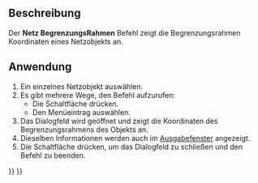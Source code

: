<languages/>

{{Docnav/de
|[[Mesh EvaluateSolid/de|AuswertenFestkörper]]
|[[Mesh_VertexCurvature/de|KnotenKrümmung]]
|[[Mesh_Workbench/de|Netze Arbeitsbereich]]
|IconL=Mesh_EvaluateSolid.svg
|IconR=Mesh_VertexCurvature.svg
|IconC=Workbench_Mesh.svg
}}

{{GuiCommand/de
|Name=Mesh BoundingBox‏‎
|Name/de=Mesh Begrenzungsrahmen
|MenuLocation=Netze → Analysieren → Begrenzungsrahmen-Info
|Workbenches=[[Mesh Workbench/de|Mesh]]
}}

<span id="Description"></span>
==Beschreibung==

Der '''Netz BegrenzungsRahmen''' Befehl zeigt die Begrenzungsrahmen Koordinaten eines Netzobjekts an.

<span id="Usage"></span>
==Anwendung==

# Ein einzelnes Netzobjekt auswählen.
# Es gibt mehrere Wege, den Befehl aufzurufen:
#* Die Schaltfläche {{Button|[[Image:Mesh_BoundingBox.svg|16px]] [[Mesh_BoundingBox/de|Begrenzungsrahmen-Info]]}} drücken.
#* Den Menüeintrag {{MenuCommand|Netze → Analysieren → [[Image:Mesh_BoundingBox.svg|16px]] Begrenzungsrahmen-Info}} auswählen.
# Das Dialogfeld {{MenuCommand|Begrenzungen}} wird geöffnet und zeigt die Koordinaten des Begrenzungsrahmens des Objekts an.
# Dieselben Informationen werden auch im [[Report_View/de|Ausgabefenster]] angezeigt.
# Die Schaltfläche {{Button|OK}} drücken, um das Dialogfeld zu schließen und den Befehl zu beenden.


{{Docnav/de
|[[Mesh EvaluateSolid/de|AuswertenFestkörper]]
|[[Mesh_VertexCurvature/de|KnotenKrümmung]]
|[[Mesh_Workbench/de|Netze Arbeitsbereich]]
|IconL=Mesh_EvaluateSolid.svg
|IconR=Mesh_VertexCurvature.svg
|IconC=Workbench_Mesh.svg
}}

{{Mesh Tools navi{{#translation:}}}}
{{Userdocnavi{{#translation:}}}}
{{clear}}